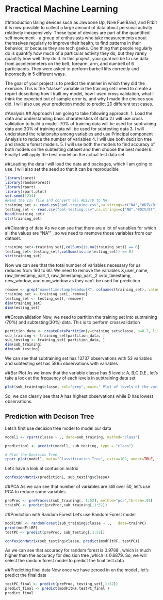 Practical Machine Learning 
=============================================

#Introduction
Using devices such as Jawbone Up, Nike FuelBand, and Fitbit it is now possible to collect a large amount of data about personal activity relatively inexpensively. These type of devices are part of the quantified self movement - a group of enthusiasts who take measurements about themselves regularly to improve their health, to find patterns in their behavior, or because they are tech geeks. One thing that people regularly do is quantify how much of a particular activity they do, but they rarely quantify how well they do it. In this project, your goal will be to use data from accelerometers on the belt, forearm, arm, and dumbell of 6 participants. They were asked to perform barbell lifts correctly and incorrectly in 5 different ways.

The goal of your project is to predict the manner in which they did the exercise. This is the "classe" variable in the training set.I need to create a report describing how I built my model, how I used cross validation, what I think the expected out of sample error is, and why I made the choices you did. I will also use your prediction model to predict 20 different test cases.

#Analysis
## Approach 
I am going to take following approach:
1. Load the data and understanding basic charateristics of data
2.I will use cross validation to build a model. 70% of training data will be used for subtraining data and 30% of training data will be used for subtesting data
3. I will understand the relationshp among variables and use Principal component Analysis to reduce the number of variables
4. I will use both decision tree and random forest models.
5. I will use both the models to find accuracy of both models  on the subtesting dataset and then choose the best model 
6. Finally I will apply the best model on the actual test data set

##Loading the data
I will load the data and packages, which I am going to use. I will also set the seed so that it can be reproducible
```r
library(caret)
library(randomForest)
library(rpart)
library(rpart.plot)
set.seed(1234)
#Read the csv file and convert all #Div/0 to NA
training_set <- read.csv("pml-training.csv",na.strings=c("NA","#DIV/0!", "")) 
testing_set <- read.csv("pml-testing.csv",na.strings=c("NA","#DIV/0!", ""))
head(training_set)
str(training_set)
```

##Cleaning of data
As we can see that there are a lot of variables for which all the values are "NA"" , so we need to nremove those variables from our dataset.
```r
training_set<-training_set[,colSums(is.na(training_set)) == 0]
testing_set<-testing_set[,colSums(is.na(testing_set)) == 0]
str(training_set)
```
Now we can see that the total number of variables necessary for us reduces from 160 to 60. We need to remove the variables  X,user_name, raw_timestamp_part_1, raw_timestamp_part_,2 cvtd_timestamp, new_window, and  num_window as they can't be used for prediction
```r
remove <- grep("name|timestamp|window|X", colnames(training_set), value=F) 
training_set <- training_set[,-remove]
testing_set <- testing_set[,-remove]
dim(training_set)
dim(testing_set)
```
##Crossvalidation
Now, we need to partition the training set into subtraining (70%) and subtesting(30%) data. This is to perform crossvalidation
```r
partition_data <- createDataPartition(y=training_set$classe, p=0.7, list=FALSE)
sub_training <- training_set[partition_data, ] 
sub_testing <- training_set[-partition_data, ]
dim(sub_training)
dim(sub_testing)
```

We can see that subtraining set has 13737 observations with 53 variables and subtesting set has 5885 observations with variables

##Bar Plot
As we know that the variable classe has 5 levels: A, B,C,D,E , let's take a look at the frequency of each levels in subtraining data set
```r
plot(sub_training$classe, col="grey", main=" Plot of levels of the variable classe in the subtraining data set", xlab="classe levels", ylab="Frequency")
```

So, we can clearly see that A has highest observations while D has lowest observations.

## Prediction with Decison Tree
Lets's first use decision tree model to model our data
```r
model1 <- rpart(classe ~ ., data=sub_training, method="class")

prediction1 <- predict(model1, sub_testing, type = "class")

# Plot the Decision Tree
rpart.plot(model1, main="Classification Tree", extra=102, under=TRUE, faclen=0)
```
Let's have a look at confusion matrix
```r
confusionMatrix(prediction1, sub_testing$classe)
```




##PCA
As we can see that number of variables are still over 50, let's use PCA to reduce some variables


```r
preProc <- preProcess(sub_training[, 1:52], method="pca",thresh=.95)
trainPC <- predict(preProc,sub_training[,1:52])

```

##Prediction with Random Forest
Let's use Random Forest model 
```r

modFitRF <- randomForest(sub_training$classe ~ .,   data=trainPC)
print(modFitRF)
testPC <- predict(preProc, sub_testing[,1:52])

confusionMatrix(sub_testing$classe, predict(modFitRF, testPC))
```

As we can see that accuracy for random forest is 0.9788 , which is much higher than the accuracy for decision tree ,which is 0.6879. So, we will select the random forest model to predict the final test data

##Predicting final data
Now once we have zeroed in on the model , let's predict the final data
```r
testPC_final <- predict(preProc, testing_set[,1:52])
predict_final <- predict(modFitRF,testPC_final )
predict_final
```
